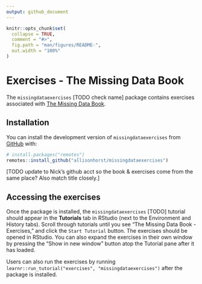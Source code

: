 ```yaml
---
output: github_document
---
```


<!-- README.md is generated from README.Rmd. Please edit that file -->

```r
knitr::opts_chunk$set(
  collapse = TRUE,
  comment = "#>",
  fig.path = "man/figures/README-",
  out.width = "100%"
)
```

# Exercises - The Missing Data Book

<!-- badges: start -->
<!-- badges: end -->

The `missingdataexercises` [TODO check name] package contains exercises associated with [The Missing Data Book](TODO add link).  

## Installation

You can install the development version of `missingdataexercises` from [GitHub](https://github.com/) with:

``` r
# install.packages("remotes")
remotes::install_github("allisonhorst/missingdataexercises")
```
[TODO update to Nick's github acct so the book & exercises come from the same place? Also match title closely.]

## Accessing the exercises

Once the package is installed, the `missingdataexercises` [TODO] tutorial should appear in the **Tutorials** tab in RStudio (next to the Environment and History tabs). Scroll through tutorials until you see "The Missing Data Book - Exercises," and click the `Start Tutorial` button. The exercises should be opened in RStudio. You can also expand the exercises in their own window by pressing the "Show in new window" button atop the Tutorial pane after it has loaded.

Users can also run the exercises by running `learnr::run_tutorial("exercises", "missingdataexercises")` after the package is installed. 
